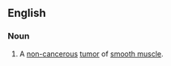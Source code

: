 ==English==
{{wikipedia}}
===Noun===
{{en-noun|-}}
#{{pathology}} A [[non-]][[cancerous]] [[tumor]] of [[smooth muscle]].
